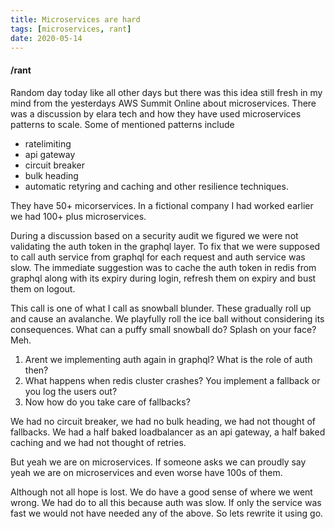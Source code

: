 ```yaml
---
title: Microservices are hard
tags: [microservices, rant]
date: 2020-05-14
---
```


#### /rant

Random day today like all other days but there was this idea still fresh in my mind from the yesterdays AWS Summit Online about microservices.
There was a discussion by elara tech and how they have used microservices patterns to scale. Some of mentioned patterns include
* ratelimiting
* api gateway
* circuit breaker
* bulk heading
* automatic retyring and caching 
and other resilience techniques.

They have 50+ micorservices. In a fictional company I had worked earlier we had 100+ plus microservices.

During a discussion based on a security audit we figured we were not validating the auth token in the graphql layer.
To fix that we were supposed to call auth service from graphql for each request and auth service was slow.
The immediate suggestion was to cache the auth token in redis from graphql along with its expiry during login, refresh them on expiry and bust them on logout.

This call is one of what I call as snowball blunder. These gradually roll up and cause an avalanche. We playfully roll the ice ball without considering its consequences. What can a puffy small snowball do? Splash on your face? Meh.


1. Arent we implementing auth again in graphql? What is the role of auth then?
2. What happens when redis cluster crashes? You implement a fallback or you log the users out?
3. Now how do you take care of fallbacks?

We had no circuit breaker, we had no bulk heading, we had not thought of fallbacks.
We had a half baked loadbalancer as an api gateway, a half baked caching and we had not thought of retries.

But yeah we are on microservices. If someone asks we can proudly say yeah we are on microservices and even worse have 100s of them.

Although not all hope is lost. We do have a good sense of where we went wrong. We had do to all this because auth was slow.
If only the service was fast we would not have needed any of the above. So lets rewrite it using go.